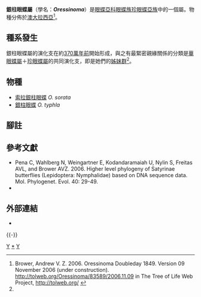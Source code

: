 {{NoteTA
|G1=Butterfly
}}
{{Automatic Taxobox
| taxon = Oressinoma
| authority = Doubleday, [1849]
| fossil_range = {{fossilrange|37|0|earliest=0}}<small>從古近紀[[始新世|始新世]]至今<ref name=k2018>Kodandaramaiah, U., Braby, M. F., Grund, R., Müller, C. J., & Wahlberg, N. (2018). Phylogenetic relationships, biogeography and diversification of Coenonymphina butterflies (Nymphalidae: Satyrinae): intercontinental dispersal of a southern Gondwanan group?. Systematic Entomology. {{en}}</ref></small>
| image = Oressinoma typhla.jpg
| image_caption = [[銀柱眼蝶|銀柱眼蝶]]<br />''Oressinoma typhla''
| type_species = [[銀柱眼蝶|銀柱眼蝶]]<br />''Oressinoma typhla''
| type_species_authority = Doubleday, [1849]
| subdivision_ranks = 物種
| subdivision = 共2種，詳見正文。
| synonyms = 
* ''Ocalis'' <small>Westwood, [1851]</small>
* ''Ocalis'' <small>Boisduval, 1870</small>
}}

'''銀柱眼蝶屬'''（學名：'''''Oressinoma'''''）是[[眼蝶亞科|眼蝶亞科]][[眼蝶族|眼蝶族]][[珍眼蝶亞族|珍眼蝶亞族]]中的一個屬。物種分佈於[[澳大拉西亞|澳大拉西亞]]<ref>Brower, Andrew V. Z. 2006. Oressinoma Doubleday 1849. Version 09 November 2006 (under construction). http://tolweb.org/Oressinoma/83589/2006.11.09 in The Tree of Life Web Project, http://tolweb.org/ {{Wayback|url=http://tolweb.org/ |date=20110515100516 }}</ref>。

== 種系發生 ==
銀柱眼蝶屬的演化支在約[[始新世|370萬年前]]開始形成，與之有最緊密親緣關係的分類是[[華眼蝶屬|華眼蝶屬]]＋[[珍眼蝶屬|珍眼蝶屬]]的共同演化支，即是她們的[[姊妹群|姊妹群]]<ref name=k2018/>。
{{clade
|label1=[[珍眼蝶亞族|珍眼蝶亞族]]
|1={{clade
|label1=...
|1={{clade
|1='''銀柱眼蝶屬''' ''Oressinoma''
|2={{clade
|1=[[華眼蝶屬|華眼蝶屬]] ''Sinonympha''
|2=[[珍眼蝶屬|珍眼蝶屬]] ''Coenonympha''}}}}}}}}

== 物種 ==
* [[索拉銀柱眼蝶|索拉銀柱眼蝶]] ''O. sorata''
* [[銀柱眼蝶|銀柱眼蝶]] ''O. typhla''
<!--
== 圖集 ==
<gallery>
</gallery>
-->
== 腳註 ==
{{reflist|2}}

== 參考文獻 ==
* Pena C, Wahlberg N, Weingartner E, Kodandaramaiah U, Nylin S, Freitas AVL, and Brower AVZ. 2006. Higher level phylogeny of Satyrinae butterflies (Lepidoptera: Nymphalidae) based on DNA sequence data. Mol. Phylogenet. Evol. 40: 29-49.
* {{Cite book | author = 寿建新、周尧、李宇飞 | title = 《世界蝴蝶分類名錄》 | location = 中國 | publisher = 陝西科學技術出版社 | date = 2006年4月1日 | ISBN = 9787536936768 | language= zh-hans }}

== 外部連結 ==
* {{Commonscat-inline|Oressinoma}}
{{Taxonbar|from= Q13846327}}
{{-}}
{{眼蝶亞科}}
[[Category:_1849年描述的分类群|Y]]
[[Category:銀柱眼蝶屬|*]]
[[Category:珍眼蝶亞族|Y]]